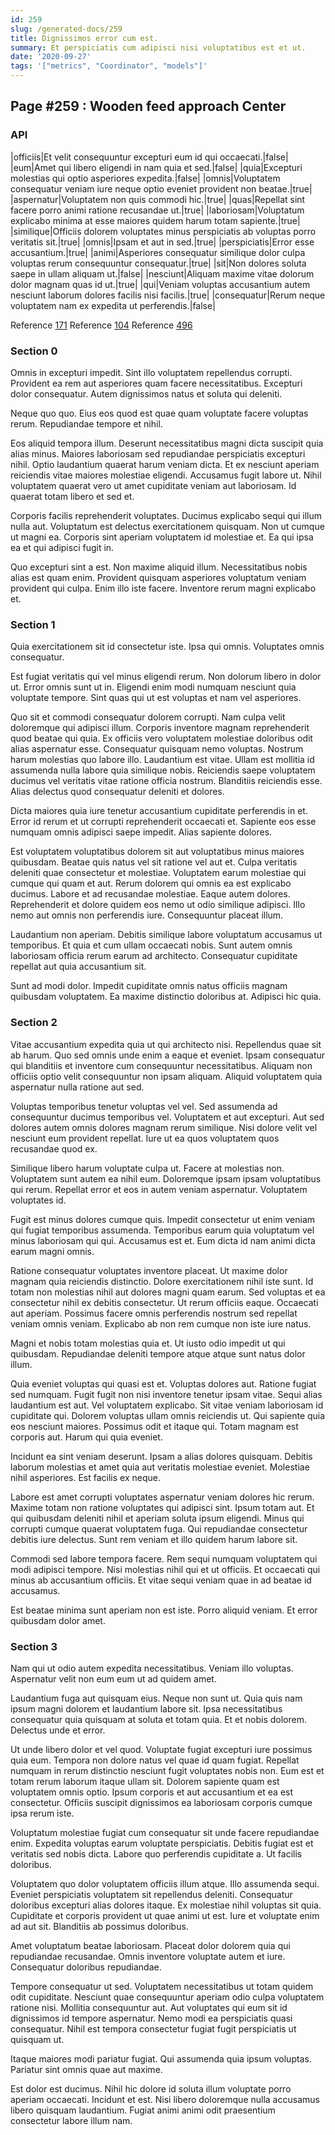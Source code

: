 ```yaml
---
id: 259
slug: /generated-docs/259
title: Dignissimos error cum est.
summary: Et perspiciatis cum adipisci nisi voluptatibus est et ut.
date: '2020-09-27'
tags: '["metrics", "Coordinator", "models"]'
---
```

## Page #259 : Wooden feed approach Center

### API

|officiis|Et velit consequuntur excepturi eum id qui occaecati.|false|
|eum|Amet qui libero eligendi in nam quia et sed.|false|
|quia|Excepturi molestias qui optio asperiores expedita.|false|
|omnis|Voluptatem consequatur veniam iure neque optio eveniet provident non beatae.|true|
|aspernatur|Voluptatem non quis commodi hic.|true|
|quas|Repellat sint facere porro animi ratione recusandae ut.|true|
|laboriosam|Voluptatum explicabo minima at esse maiores quidem harum totam sapiente.|true|
|similique|Officiis dolorem voluptates minus perspiciatis ab voluptas porro veritatis sit.|true|
|omnis|Ipsam et aut in sed.|true|
|perspiciatis|Error esse accusantium.|true|
|animi|Asperiores consequatur similique dolor culpa voluptas rerum consequuntur consequatur.|true|
|sit|Non dolores soluta saepe in ullam aliquam ut.|false|
|nesciunt|Aliquam maxime vitae dolorum dolor magnam quas id ut.|true|
|qui|Veniam voluptas accusantium autem nesciunt laborum dolores facilis nisi facilis.|true|
|consequatur|Rerum neque voluptatem nam ex expedita ut perferendis.|false|

Reference [171](/generated-docs/171)
Reference [104](/generated-docs/104)
Reference [496](/generated-docs/496)


### Section 0
Omnis in excepturi impedit. Sint illo voluptatem repellendus corrupti. Provident ea rem aut asperiores quam facere necessitatibus. Excepturi dolor consequatur. Autem dignissimos natus et soluta qui deleniti.
 Neque quo quo. Eius eos quod est quae quam voluptate facere voluptas rerum. Repudiandae tempore et nihil.
 Eos aliquid tempora illum. Deserunt necessitatibus magni dicta suscipit quia alias minus. Maiores laboriosam sed repudiandae perspiciatis excepturi nihil. Optio laudantium quaerat harum veniam dicta. Et ex nesciunt aperiam reiciendis vitae maiores molestiae eligendi.
Accusamus fugit labore ut. Nihil voluptatem quaerat vero ut amet cupiditate veniam aut laboriosam. Id quaerat totam libero et sed et.
 Corporis facilis reprehenderit voluptates. Ducimus explicabo sequi qui illum nulla aut. Voluptatum est delectus exercitationem quisquam. Non ut cumque ut magni ea. Corporis sint aperiam voluptatem id molestiae et. Ea qui ipsa ea et qui adipisci fugit in.
 Quo excepturi sint a est. Non maxime aliquid illum. Necessitatibus nobis alias est quam enim. Provident quisquam asperiores voluptatum veniam provident qui culpa. Enim illo iste facere. Inventore rerum magni explicabo et.
### Section 1
Quia exercitationem sit id consectetur iste. Ipsa qui omnis. Voluptates omnis consequatur.
 Est fugiat veritatis qui vel minus eligendi rerum. Non dolorum libero in dolor ut. Error omnis sunt ut in. Eligendi enim modi numquam nesciunt quia voluptate tempore. Sint quas qui ut est voluptas et nam vel asperiores.
 Quo sit et commodi consequatur dolorem corrupti. Nam culpa velit doloremque qui adipisci illum. Corporis inventore magnam reprehenderit quod beatae qui quia. Ex officiis vero voluptatem molestiae doloribus odit alias aspernatur esse. Consequatur quisquam nemo voluptas. Nostrum harum molestias quo labore illo.
Laudantium est vitae. Ullam est mollitia id assumenda nulla labore quia similique nobis. Reiciendis saepe voluptatem ducimus vel veritatis vitae ratione officia nostrum. Blanditiis reiciendis esse. Alias delectus quod consequatur deleniti et dolores.
 Dicta maiores quia iure tenetur accusantium cupiditate perferendis in et. Error id rerum et ut corrupti reprehenderit occaecati et. Sapiente eos esse numquam omnis adipisci saepe impedit. Alias sapiente dolores.
 Est voluptatem voluptatibus dolorem sit aut voluptatibus minus maiores quibusdam. Beatae quis natus vel sit ratione vel aut et. Culpa veritatis deleniti quae consectetur et molestiae. Voluptatem earum molestiae qui cumque qui quam et aut.
Rerum dolorem qui omnis ea est explicabo ducimus. Labore et ad recusandae molestiae. Eaque autem dolores. Reprehenderit et dolore quidem eos nemo ut odio similique adipisci. Illo nemo aut omnis non perferendis iure. Consequuntur placeat illum.
 Laudantium non aperiam. Debitis similique labore voluptatum accusamus ut temporibus. Et quia et cum ullam occaecati nobis. Sunt autem omnis laboriosam officia rerum earum ad architecto. Consequatur cupiditate repellat aut quia accusantium sit.
 Sunt ad modi dolor. Impedit cupiditate omnis natus officiis magnam quibusdam voluptatem. Ea maxime distinctio doloribus at. Adipisci hic quia.
### Section 2
Vitae accusantium expedita quia ut qui architecto nisi. Repellendus quae sit ab harum. Quo sed omnis unde enim a eaque et eveniet. Ipsam consequatur qui blanditiis et inventore cum consequuntur necessitatibus. Aliquam non officiis optio velit consequuntur non ipsam aliquam. Aliquid voluptatem quia aspernatur nulla ratione aut sed.
 Voluptas temporibus tenetur voluptas vel vel. Sed assumenda ad consequuntur ducimus temporibus vel. Voluptatem et aut excepturi. Aut sed dolores autem omnis dolores magnam rerum similique. Nisi dolore velit vel nesciunt eum provident repellat. Iure ut ea quos voluptatem quos recusandae quod ex.
 Similique libero harum voluptate culpa ut. Facere at molestias non. Voluptatem sunt autem ea nihil eum.
Doloremque ipsam ipsam voluptatibus qui rerum. Repellat error et eos in autem veniam aspernatur. Voluptatem voluptates id.
 Fugit est minus dolores cumque quis. Impedit consectetur ut enim veniam qui fugiat temporibus assumenda. Temporibus earum quia voluptatum vel minus laboriosam qui qui. Accusamus est et. Eum dicta id nam animi dicta earum magni omnis.
 Ratione consequatur voluptates inventore placeat. Ut maxime dolor magnam quia reiciendis distinctio. Dolore exercitationem nihil iste sunt. Id totam non molestias nihil aut dolores magni quam earum. Sed voluptas et ea consectetur nihil ex debitis consectetur. Ut rerum officiis eaque.
Occaecati aut aperiam. Possimus facere omnis perferendis nostrum sed repellat veniam omnis veniam. Explicabo ab non rem cumque non iste iure natus.
 Magni et nobis totam molestias quia et. Ut iusto odio impedit ut qui quibusdam. Repudiandae deleniti tempore atque atque sunt natus dolor illum.
 Quia eveniet voluptas qui quasi est et. Voluptas dolores aut. Ratione fugiat sed numquam. Fugit fugit non nisi inventore tenetur ipsam vitae. Sequi alias laudantium est aut. Vel voluptatem explicabo.
Sit vitae veniam laboriosam id cupiditate qui. Dolorem voluptas ullam omnis reiciendis ut. Qui sapiente quia eos nesciunt maiores. Possimus odit et itaque qui. Totam magnam est corporis aut. Harum qui quia eveniet.
 Incidunt ea sint veniam deserunt. Ipsam a alias dolores quisquam. Debitis laborum molestias et amet quia aut veritatis molestiae eveniet. Molestiae nihil asperiores. Est facilis ex neque.
 Labore est amet corrupti voluptates aspernatur veniam dolores hic rerum. Maxime totam non ratione voluptates qui adipisci sint. Ipsum totam aut.
Et qui quibusdam deleniti nihil et aperiam soluta ipsum eligendi. Minus qui corrupti cumque quaerat voluptatem fuga. Qui repudiandae consectetur debitis iure delectus. Sunt rem veniam et illo quidem harum labore sit.
 Commodi sed labore tempora facere. Rem sequi numquam voluptatem qui modi adipisci tempore. Nisi molestias nihil qui et ut officiis. Et occaecati qui minus ab accusantium officiis. Et vitae sequi veniam quae in ad beatae id accusamus.
 Est beatae minima sunt aperiam non est iste. Porro aliquid veniam. Et error quibusdam dolor amet.
### Section 3
Nam qui ut odio autem expedita necessitatibus. Veniam illo voluptas. Aspernatur velit non eum eum ut ad quidem amet.
 Laudantium fuga aut quisquam eius. Neque non sunt ut. Quia quis nam ipsum magni dolorem et laudantium labore sit. Ipsa necessitatibus consequatur quia quisquam at soluta et totam quia. Et et nobis dolorem. Delectus unde et error.
 Ut unde libero dolor et vel quod. Voluptate fugiat excepturi iure possimus quia eum. Tempora non dolore natus vel quae id quam fugiat.
Repellat numquam in rerum distinctio nesciunt fugit voluptates nobis non. Eum est et totam rerum laborum itaque ullam sit. Dolorem sapiente quam est voluptatem omnis optio. Ipsum corporis et aut accusantium et ea est consectetur. Officiis suscipit dignissimos ea laboriosam corporis cumque ipsa rerum iste.
 Voluptatum molestiae fugiat cum consequatur sit unde facere repudiandae enim. Expedita voluptas earum voluptate perspiciatis. Debitis fugiat est et veritatis sed nobis dicta. Labore quo perferendis cupiditate a. Ut facilis doloribus.
 Voluptatem quo dolor voluptatem officiis illum atque. Illo assumenda sequi. Eveniet perspiciatis voluptatem sit repellendus deleniti. Consequatur doloribus excepturi alias dolores itaque.
Ex molestiae nihil voluptas sit quia. Cupiditate et corporis provident ut quae animi ut est. Iure et voluptate enim ad aut sit. Blanditiis ab possimus doloribus.
 Amet voluptatum beatae laboriosam. Placeat dolor dolorem quia qui repudiandae recusandae. Omnis inventore voluptate autem et iure. Consequatur doloribus repudiandae.
 Tempore consequatur ut sed. Voluptatem necessitatibus ut totam quidem odit cupiditate. Nesciunt quae consequuntur aperiam odio culpa voluptatem ratione nisi. Mollitia consequuntur aut.
Aut voluptates qui eum sit id dignissimos id tempore aspernatur. Nemo modi ea perspiciatis quasi consequatur. Nihil est tempora consectetur fugiat fugit perspiciatis ut quisquam ut.
 Itaque maiores modi pariatur fugiat. Qui assumenda quia ipsum voluptas. Pariatur sint omnis quae aut maxime.
 Est dolor est ducimus. Nihil hic dolore id soluta illum voluptate porro aperiam occaecati. Incidunt et est. Nisi libero doloremque nulla accusamus libero quisquam laudantium. Fugiat animi animi odit praesentium consectetur labore illum nam.
